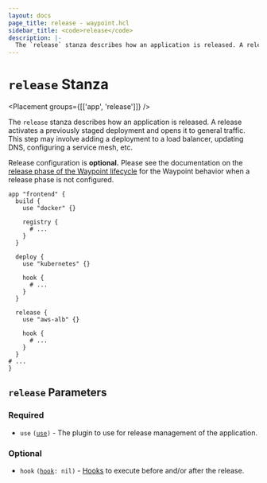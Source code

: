 ```yaml
---
layout: docs
page_title: release - waypoint.hcl
sidebar_title: <code>release</code>
description: |-
  The `release` stanza describes how an application is released. A release activates a previously staged deployment and opens it to general traffic. This step may involve adding a deployment to a load balancer, updating DNS, configuring a service mesh, etc.
---
```


# `release` Stanza

<Placement groups={[['app', 'release']]} />

The `release` stanza describes how an application is released.
A release activates a previously staged deployment and opens it to general
traffic. This step may involve adding a deployment to a load balancer, updating
DNS, configuring a service mesh, etc.

Release configuration is **optional.** Please see the documentation on the
[release phase of the Waypoint lifecycle](/docs/lifecycle/release)
for the Waypoint behavior when a release phase is not configured.

```hcl
app "frontend" {
  build {
    use "docker" {}

    registry {
      # ...
    }
  }

  deploy {
    use "kubernetes" {}

    hook {
      # ...
    }
  }

  release {
    use "aws-alb" {}

    hook {
      # ...
    }
  }
# ...
}
```

## `release` Parameters

### Required

- `use` <code>([use][use])</code> - The plugin to use for release management of the
  application.

### Optional

- `hook` <code>([hook][hook]: nil)</code> - [Hooks](/docs/lifecycle/hooks)
  to execute before and/or after the release.

[hook]: /docs/waypoint-hcl/hook 'Hook Stanza'
[use]: /docs/waypoint-hcl/use 'Use Stanza'
